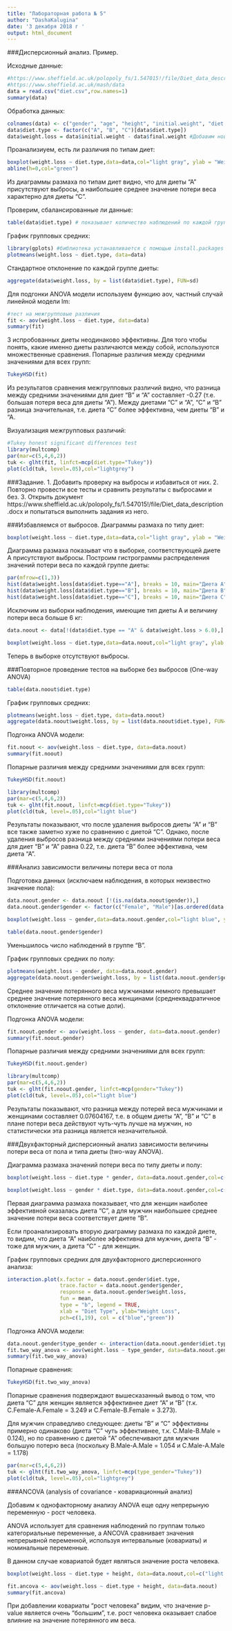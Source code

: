 ---
title: "Лабораторная работа № 5"
author: "DashaKalugina"
date: '3 декабря 2018 г '
output: html_document
---

###Дисперсионный анализ. Пример.

Исходные данные:

```{r}
#https://www.sheffield.ac.uk/polopoly_fs/1.547015!/file/Diet_data_description.docx
#https://www.sheffield.ac.uk/mash/data
data = read.csv("diet.csv",row.names=1)
summary(data)
```

Обработка данных:

```{r}
colnames(data) <- c("gender", "age", "height", "initial.weight", "diet.type", "final.weight")
data$diet.type <- factor(c("A", "B", "C")[data$diet.type])
data$weight.loss = data$initial.weight - data$final.weight #Добавим новую колонку - Похудение
```

Проанализиуем, есть ли различия по типам диет:

```{r}
boxplot(weight.loss ~ diet.type,data=data,col="light gray", ylab = "Weight loss (kg)", xlab = "Diet type")
abline(h=0,col="green")
```

Из диаграммы размаха по типам диет видно, что для диеты "А" присутствуют выбросы, а наибольшее среднее значение потери веса характерно для диеты "С".

Проверим, сбалансированные ли данные:

```{r}
table(data$diet.type) # показывает количество наблюдений по каждой группе
```

График групповых средних:

```{r}
library(gplots) #библиотека устанавливается с помощью install.packages
plotmeans(weight.loss ~ diet.type, data=data)
```

Стандартное отклонение по каждой группе диеты:

```{r}
aggregate(data$weight.loss, by = list(data$diet.type), FUN=sd) 
```

Для подгонки ANOVA модели используем функцию aov, частный случай линейной модели lm:

```{r}
#тест на межгрупповые различия
fit <- aov(weight.loss ~ diet.type, data=data)
summary(fit)
```

3 испробованных диеты неодинаково эффективны. Для того чтобы понять, какие именно диеты различаются между собой, используются множественные сравнения. Попарные различия между средними значениями для всех групп:

```{r}
TukeyHSD(fit)
```

Из результатов сравнения межгрупповых различий видно, что разница между средними значениями для диет "В" и "А" составляет -0.27 (т.е. большая потеря веса для диеты "А"). Между диетами "С" и "А", "С" и "В" разница значительная, т.е. диета "С" более эффективна, чем диеты "В" и "А.

Визуализация межгрупповых различий:

```{r}
#Tukey honest significant differences test
library(multcomp)
par(mar=c(5,4,6,2))
tuk <- glht(fit, linfct=mcp(diet.type="Tukey"))
plot(cld(tuk, level=.05),col="lightgrey")
```


###Задание.
1. Добавить проверку на выбросы и избавиться от них.
2. Повторно провести все тесты и сравнить результаты с выбросами и без.
3. Открыть документ https://www.sheffield.ac.uk/polopoly_fs/1.547015!/file/Diet_data_description.docx и попытаться выполнить задания из него.

###Избавляемся от выбросов. Диаграммы размаха по типу диет:

```{r}
boxplot(weight.loss ~ diet.type,data=data,col="light gray", ylab = "Weight loss (kg)", xlab = "Diet type")
```

Диаграмма размаха показыват что в выборке, соответствующей диете А присутствуют выбросы. Построим гистрограммы распределения значений потери веса по каждой группе диеты:

```{r}
par(mfrow=c(1,3))
hist(data$weight.loss[data$diet.type=="A"], breaks = 10, main="Диета А")
hist(data$weight.loss[data$diet.type=="B"], breaks = 10, main="Диета В")
hist(data$weight.loss[data$diet.type=="C"], breaks = 10, main="Диета С")
```

Исключим из выборки наблюдения, имеющие тип диеты A и величину потери веса больше 6 кг:

```{r}
data.noout <- data[!(data$diet.type == "A" & data$weight.loss > 6.0),]
```

```{r}
boxplot(weight.loss ~ diet.type,data=data.noout,col="light gray", ylab = "Weight loss (kg)", xlab = "Diet type")
```

Теперь в выборке отсутствуют выбросы.

###Повторное проведение тестов на выборке без выбросов (One-way ANOVA)

```{r}
table(data.noout$diet.type)
```

График групповых средних:

```{r}
plotmeans(weight.loss ~ diet.type, data=data.noout)
aggregate(data.noout$weight.loss, by = list(data.noout$diet.type), FUN=sd)
```

Подгонка ANOVA модели:

```{r}
fit.noout <- aov(weight.loss ~ diet.type, data=data.noout)
summary(fit.noout)
```

Попарные различия между средними значениями для всех групп:

```{r}
TukeyHSD(fit.noout)
```

```{r}
library(multcomp)
par(mar=c(5,4,6,2))
tuk <- glht(fit.noout, linfct=mcp(diet.type="Tukey"))
plot(cld(tuk, level=.05),col="light blue")
```

Результаты показывают, что после удаления выбросов диеты "А" и "В" все также заметно хуже по сравнению с диетой "C". Однако, после удаления выбросов разница между средними значениями потери веса для диет "В" и "А" равна 0.22, т.е. диета "В" более эффективна, чем диета "А".

###Анализ зависимости величины потери веса от пола

Подготовка данных (исключаем наблюдения, в которых неизвестно значение пола):
```{r}
data.noout.gender <- data.noout [!(is.na(data.noout$gender)),]
data.noout.gender$gender <- factor(c("Female", "Male")[as.ordered(data.noout.gender$gender)])
```

```{r}
boxplot(weight.loss ~ gender,data=data.noout.gender,col="light blue", ylab = "Weight loss (kg)", xlab = "Gender")
```

```{r}
table(data.noout.gender$gender)
```
Уменьшилось число наблюдений в группе "B".

График групповых средних по полу:

```{r}
plotmeans(weight.loss ~ gender, data=data.noout.gender)
aggregate(data.noout.gender$weight.loss, by = list(data.noout.gender$gender), FUN=sd)
```
Среднее значение потерянного веса мужчинами немного превышает среднее значение потерянного веса женщинами (среднеквадратичное отклонение отличается на сотые доли).

Подгонка ANOVA модели:

```{r}
fit.noout.gender <- aov(weight.loss ~ gender, data=data.noout.gender)
summary(fit.noout.gender)
```

Попарные различия между средними значениями для всех групп:

```{r}
TukeyHSD(fit.noout.gender)
```

```{r}
library(multcomp)
par(mar=c(5,4,6,2))
tuk <- glht(fit.noout.gender, linfct=mcp(gender="Tukey"))
plot(cld(tuk, level=.05),col="light blue")
```

Результаты показывают, что разница между потерей веса мужчинами и женщинами составляет 0.07604167, т.е. в общем диеты "А", "В" и "С" в плане потери веса действуют чуть-чуть лучше на мужчин, но статистически эта разница является незначительной.

###Двухфакторный дисперсионный анализ зависимости величины потери веса от пола и типа диеты (two-way ANOVA).

Диаграмма размаха значений потери веса по типу диеты и полу:

```{r}
boxplot(weight.loss ~ diet.type * gender, data=data.noout.gender,col=c("light gray", "light blue"), ylab = "Weight loss (kg)", main="Диаграмма размаха diet.type * gender")
```

```{r}
boxplot(weight.loss ~ gender * diet.type, data=data.noout.gender,col=c("light gray", "light blue"), ylab = "Weight loss (kg)", main="Диаграмма размаха gender * diet.type")
```

Первая диаграмма размаха показывает, что для женщин наиболее эффективной оказалась диета "C", а для мужчин наибольшее среднее значение потери веса соответствует диете "B".

Если проанализировать вторую диаграмму размаха по каждой диете, то видим, что диета "А" наиболее эффективна для мужчин, диета "В" - тоже для мужчин, а диета "С" - для женщин.

График групповых средних для двухфакторного дисперсионного анализа:

```{r}
interaction.plot(x.factor = data.noout.gender$diet.type, 
                 trace.factor = data.noout.gender$gender, 
                 response = data.noout.gender$weight.loss, 
                 fun = mean, 
                 type = "b", legend = TRUE,
                 xlab = "Diet Type", ylab="Weight Loss",
                 pch=c(1,19), col = c("blue","green"))

```

Подгонка ANOVA модели:

```{r}
data.noout.gender$type_gender <- interaction(data.noout.gender$diet.type,data.noout.gender$gender)
fit.two_way_anova <- aov(weight.loss ~ type_gender, data=data.noout.gender)
summary(fit.two_way_anova)
```

Попарные сравнения:

```{r}
TukeyHSD(fit.two_way_anova)
```

Попарные сравнения подверждают вышесказанный вывод о том, что диета "С" для женщин является эффективнее диет "А" и "В" (т.к. C.Female-A.Female = 3.249 и C.Female-B.Female = 3.273). 

Для мужчин справедливо следующее: диеты "В" и "С" эффективны примерно одинаково (диета "С" чуть эффективнее, т.к. C.Male-B.Male = 0.124), но по сравнению с диетой "A" обеспечивают для мужчин большую потерю веса (поскольку B.Male-A.Male = 1.054 и C.Male-A.Male = 1.178)

```{r}
par(mar=c(5,4,6,2))
tuk <- glht(fit.two_way_anova, linfct=mcp(type_gender="Tukey"))
plot(cld(tuk, level=.05),col="lightgrey")
```

###ANCOVA (analysis of covariance - ковариационный анализ)

Добавим к однофакторному анализу ANOVA еще одну непрерыную переменную - рост человека. 

ANOVA использует для сравнения наблюдений по группам только категориальные переменные, а ANCOVA сравнивает значения непрерывной переменной, используя интервальные (ковариаты) и номинальные переменные.

В данном случае ковариатой будет являться значение роста человека.

```{r}
boxplot(weight.loss ~ diet.type + height, data=data.noout,col=c("light gray", "light blue"), ylab = "Weight loss (kg)", main="Диаграмма размаха diet.type + height")
```
```{r}
fit.ancova <- aov(weight.loss ~ diet.type + height, data=data.noout)
summary(fit.ancova)
```

При добавлении ковариаты "рост человека" видим, что значение p-value является очень "большим", т.е. рост человека оказывает слабое влияние на значение потерянного им веса.
